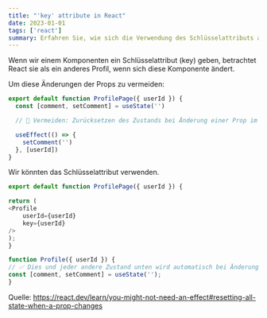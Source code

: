 ```yaml
---
title: "'key' attribute in React"
date: 2023-01-01
tags: ['react']
summary: Erfahren Sie, wie sich die Verwendung des Schlüsselattributs auf das Verhalten von Komponenten in React auswirken kann.
---
```


Wenn wir einem Komponenten ein Schlüsselattribut (key) geben, betrachtet React sie als ein anderes Profil, wenn sich diese Komponente ändert.

Um diese Änderungen der Props zu vermeiden:

```ts
export default function ProfilePage({ userId }) {
  const [comment, setComment] = useState('')

  // 🔴 Vermeiden: Zurücksetzen des Zustands bei Änderung einer Prop im Effekt

  useEffect(() => {
    setComment('')
  }, [userId])
}
```

Wir könnten das Schlüsselattribut verwenden.

```ts
export default function ProfilePage({ userId }) {

return (
<Profile
	userId={userId}
	key={userId}
/>
);
}

function Profile({ userId }) {
// ✅ Dies und jeder andere Zustand unten wird automatisch bei Änderung des Schlüssels zurückgesetzt
const [comment, setComment] = useState('');
}
```

Quelle: https://react.dev/learn/you-might-not-need-an-effect#resetting-all-state-when-a-prop-changes
